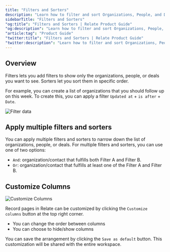 ```yaml
---
title: "Filters and Sorters"
description: "Learn how to filter and sort Organizations, People, and Deals. Also learn how to use Data Views."
sidebarTitle: "Filters and Sorters"
"og:title": "Filters and Sorters | Relate Product Guide"
"og:description": "Learn how to filter and sort Organizations, People, and Deals. Also learn how to use Data Views."
"article:tag": "Product Guide"
"twitter:title": "Filters and Sorters | Relate Product Guide"
"twitter:description": "Learn how to filter and sort Organizations, People, and Deals. Also learn how to use Data Views."
---
```


## Overview
Filters lets you add filters to show only the organizations, people, or deals you want to see. Sorters let you sort them in specific order.

For example, you can create a list of organizations that you should follow up on this week. To create this, you can apply a filter `Updated at` + `is after` + `Date`.

![Filter data](/images/features/filter-date.png)

## Apply multiple filters and sorters

You can apply multiple filters and sorters to narrow down the list of organizations, people, or deals. For multiple filters and sorters, you can use one of two options:
- `And`: organization/contact that fulfills both Filter A and Filter B.
- `Or`: organization/contact that fulfills at least one of the Filter A and Filter B.


## Customize Columns

![Customize Columns](/images/features/customize-columns.png)

Record pages in Relate can be customized by clicking the `Customize columns` button at the top right corner.

- You can change the order between columns
- You can choose to hide/show columns

You can save the arrangement by clicking the `Save as default` button. This customization will be shared with the entire workspace.
